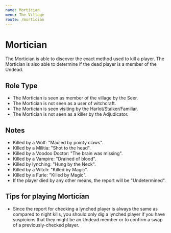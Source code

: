 ```yaml
---
name: Mortician
menu: The Village
route: /mortician
---
```


# Mortician

The Mortician is able to discover the exact method used to kill a player. The Mortician is also able to determine if the dead player is a member of the Undead.

## Role Type

- The Mortician is seen as member of the village by the Seer.
- The Mortician is not seen as a user of witchcraft.
- The Mortician is seen visiting by the Harlot/Stalker/Familiar.
- The Mortician is not seen as a killer by the Adjudicator.

## Notes

- Killed by a Wolf: "Mauled by pointy claws".
- Killed by a Militia: "Shot to the head".
- Killed by a Voodoo Doctor: "The brain was missing".
- Killed by a Vampire: "Drained of blood".
- Killed by lynching: "Hung by the Neck".
- Killed by a Witch: "Killed by Magic".
- Killed by a Furie: "Killed by Magic".
- If the player died by any other means, the report will be "Undetermined".

## Tips for playing Mortician

- Since the report for checking a lynched player is always the same as compared to night kills, you should only dig a lynched player if you have suspicions that they might be an Undead member or to confirm a swap of a previously-checked player.
